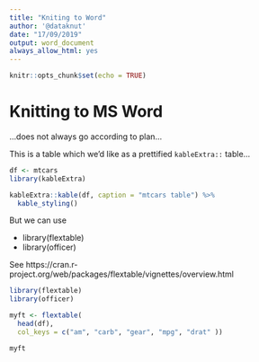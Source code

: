 ```yaml
---
title: "Kniting to Word"
author: '@dataknut'
date: "17/09/2019"
output: word_document
always_allow_html: yes
---
```


```r
knitr::opts_chunk$set(echo = TRUE)
```

# Knitting to MS Word

...does not always go according to plan...

This is a table which we'd like as a prettified `kableExtra::` table...

```r
df <- mtcars
library(kableExtra)

kableExtra::kable(df, caption = "mtcars table") %>%
  kable_styling()

```

But we can use

 * library(flextable)
 * library(officer)

See https://cran.r-project.org/web/packages/flextable/vignettes/overview.html

```r

library(flextable)
library(officer)

myft <- flextable(
  head(df), 
  col_keys = c("am", "carb", "gear", "mpg", "drat" ))

myft

```